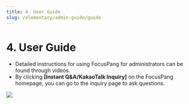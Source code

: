 ```yaml
---
title: 4. User Guide
slug: /elementary/admin-guide/guide
---
```



# 4. User Guide

- Detailed instructions for using FocusPang for administrators can be found through videos.
- By clicking **[Instant Q&A/KakaoTalk Inquiry]** on the FocusPang homepage, you can go to the inquiry page to ask questions.

<Image src="/img/kr/elementary/admin/04-01.jpg" size="lg" />
